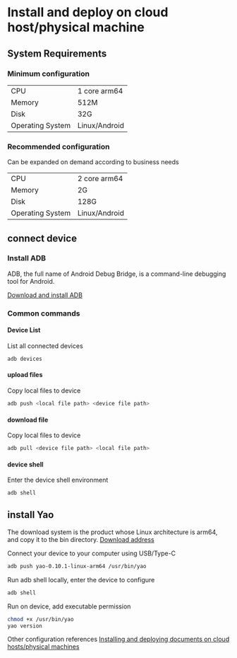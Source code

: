 # Install and deploy on cloud host/physical machine

## System Requirements

### Minimum configuration

|                  |               |
| ---------------- | ------------- |
| CPU              | 1 core arm64  |
| Memory           | 512M          |
| Disk             | 32G           |
| Operating System | Linux/Android |

### Recommended configuration

Can be expanded on demand according to business needs

|                  |               |
| ---------------- | ------------- |
| CPU              | 2 core arm64  |
| Memory           | 2G            |
| Disk             | 128G          |
| Operating System | Linux/Android |

## connect device

### Install ADB

ADB, the full name of Android Debug Bridge, is a command-line debugging tool for Android.

[Download and install ADB](https://developer.android.com/studio/releases/platform-tools)

### Common commands

#### Device List

List all connected devices

```bash
adb devices
```

#### upload files

Copy local files to device

```bash
adb push <local file path> <device file path>
```

#### download file

Copy local files to device

```bash
adb pull <device file path> <local file path>
```

#### device shell

Enter the device shell environment

```bash
adb shell

```

## install Yao

The download system is the product whose Linux architecture is arm64, and copy it to the bin directory. [Download address](https://yaoapps.com/release)

Connect your device to your computer using USB/Type-C

```bash
adb push yao-0.10.1-linux-arm64 /usr/bin/yao
```

Run adb shell locally, enter the device to configure

```bash
adb shell
```

Run on device, add executable permission

```bash
chmod +x /usr/bin/yao
yao version

```

Other configuration references [Installing and deploying documents on cloud hosts/physical machines](%E4%BA%91%E4%B8%BB%E6%9C%BA.md)
